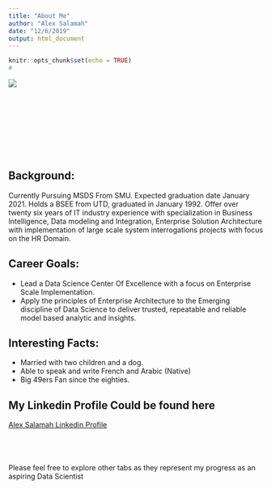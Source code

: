 ```yaml
---
title: "About Me"
author: "Alex Salamah"
date: "12/6/2019"
output: html_document
---
```


```r
knitr::opts_chunk$set(echo = TRUE)
#
```
<div style="width:100px; height:50px">
![](/Users/ysalame98/Documents/SMU/Doing DS/Project2New/CaseStudy2/Profile1.png)
</div>
<br>
<br>
<br>
<br>
<br>


<p>
## Background:
Currently Pursuing MSDS From SMU.  Expected graduation date January 2021.  Holds a BSEE from UTD, graduated in January 1992.  Offer over twenty six years of IT industry experience with specialization in Business Intelligence, Data modeling and Integration, Enterprise Solution Architecture with implementation of large scale system interrogations projects with focus on the HR Domain.
</p>

## Career Goals:
- Lead a Data Science Center Of Excellence with a focus on Enterprise Scale Implementation.
- Apply the principles of Enterprise Architecture to the Emerging discipline of Data Science to deliver trusted, repeatable and reliable model based analytic and insights.


## Interesting Facts:
- Married with two children and a dog.
- Able to speak and write French and Arabic (Native)
- Big 49ers Fan since the eighties.

## My Linkedin Profile Could be found here \

 [Alex Salamah Linkedin Profile](https://www.linkedin.com/in/yousri-alex-salamah-15320822?lipi=urn%3Ali%3Apage%3Ad_flagship3_profile_view_base_contact_details%3BF70KIiUCSxu45SRvu0za5Q%3D%3D)
 <br>
 <br>
 <br>
<br>
<br>
Please feel free to explore other tabs as they represent my progress as an aspiring Data Scientist
